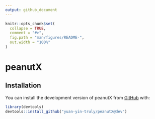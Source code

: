 ```yaml
---
output: github_document
---
```


<!-- README.md is generated from README.Rmd. Please edit that file -->

```r
knitr::opts_chunk$set(
  collapse = TRUE,
  comment = "#>",
  fig.path = "man/figures/README-",
  out.width = "100%"
)
```

# peanutX

<!-- badges: start -->
<!-- badges: end -->


## Installation

You can install the development version of peanutX from [GitHub](https://github.com/) with:

``` r
library(devtools)
devtools::install_github("yuan-yin-truly/peanutX@dev")
```
